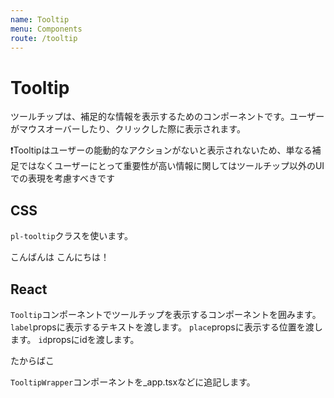 ```yaml
---
name: Tooltip
menu: Components
route: /tooltip
---
```



# Tooltip

ツールチップは、補足的な情報を表示するためのコンポーネントです。ユーザーがマウスオーバーしたり、クリックした際に表示されます。

️❗️Tooltipはユーザーの能動的なアクションがないと表示されないため、単なる補足ではなくユーザーにとって重要性が高い情報に関してはツールチップ以外のUIでの表現を考慮すべきです️

## CSS

`pl-tooltip`クラスを使います。

<Playground>
    <Centered>
        <span className="pl-tooltip">
            <span className="wrap">
                こんばんは
                <span className="box top">こんにちは！</span>
            </span>
        </span>
    </Centered>
</Playground>

## React

`Tooltip`コンポーネントでツールチップを表示するコンポーネントを囲みます。
`label`propsに表示するテキストを渡します。
`place`propsに表示する位置を渡します。
`id`propsにidを渡します。

<Playground>
    <Tooltip label="なんと！たからばこはミミックだった！" place="top">
       たからばこ
    </Tooltip>
</Playground>

`TooltipWrapper`コンポーネントを_app.tsxなどに追記します。

<Playground>
    <TooltipWrapper />
</Playground>